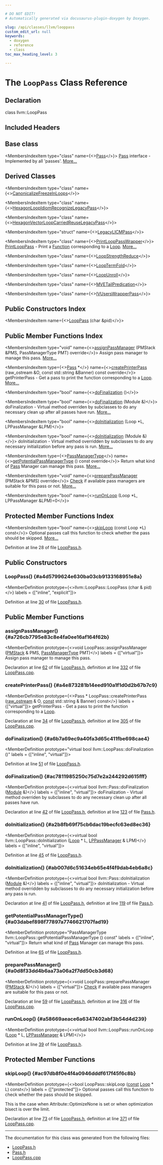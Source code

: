 ```yaml
---

# DO NOT EDIT!
# Automatically generated via docusaurus-plugin-doxygen by Doxygen.

slug: /api/classes/llvm/looppass
custom_edit_url: null
keywords:
  - doxygen
  - reference
  - class
toc_max_heading_level: 3

---
```





# The `LoopPass` Class Reference

<DoxygenPage pluginConfig={pluginConfig}>



## Declaration

<CodeBlock>class llvm::LoopPass</CodeBlock>

## Included Headers

<IncludesList>
<IncludesListItem
  filePath="llvm/Analysis/LoopPass.h"
  permalink="/docs/api/files/include/include/llvm/include/llvm/analysis/looppass-h"
  isLocal="true" />
</IncludesList>

## Base class

<MembersIndex>

<MembersIndexItem
  type="class"
  name={<><a href="/docs/api/classes/llvm/pass">Pass</a></>}>
<a href="/docs/api/classes/llvm/pass">Pass</a> interface - Implemented by all &#39;passes&#39;. <a href="/docs/api/classes/llvm/pass/#details">More...</a>
</MembersIndexItem>

</MembersIndex>

## Derived Classes

<MembersIndex>

<MembersIndexItem
  type="class"
  name={<><a href="/docs/api/classes/anonymous-namespace-canonicalizefreezeinloops-cpp-/canonicalizefreezeinloops">CanonicalizeFreezeInLoops</a></>}>
</MembersIndexItem>

<MembersIndexItem
  type="class"
  name={<><a href="/docs/api/classes/anonymous-namespace-hexagonloopidiomrecognition-cpp-/hexagonloopidiomrecognizelegacypass">HexagonLoopIdiomRecognizeLegacyPass</a></>}>
</MembersIndexItem>

<MembersIndexItem
  type="class"
  name={<><a href="/docs/api/classes/anonymous-namespace-hexagonvectorloopcarriedreuse-cpp-/hexagonvectorloopcarriedreuselegacypass">HexagonVectorLoopCarriedReuseLegacyPass</a></>}>
</MembersIndexItem>

<MembersIndexItem
  type="struct"
  name={<><a href="/docs/api/structs/anonymous-namespace-licm-cpp-/legacylicmpass">LegacyLICMPass</a></>}>
</MembersIndexItem>

<MembersIndexItem
  type="class"
  name={<><a href="/docs/api/classes/anonymous-namespace-looppass-cpp-/printlooppasswrapper">PrintLoopPassWrapper</a></>}>
<a href="/docs/api/classes/llvm/printlooppass">PrintLoopPass</a> - Print a <a href="/docs/api/classes/llvm/function">Function</a> corresponding to a <a href="/docs/api/classes/llvm/loop">Loop</a>. <a href="/docs/api/classes/anonymous-namespace-looppass-cpp-/printlooppasswrapper/#details">More...</a>
</MembersIndexItem>

<MembersIndexItem
  type="class"
  name={<><a href="/docs/api/classes/anonymous-namespace-loopstrengthreduce-cpp-/loopstrengthreduce">LoopStrengthReduce</a></>}>
</MembersIndexItem>

<MembersIndexItem
  type="class"
  name={<><a href="/docs/api/classes/anonymous-namespace-looptermfold-cpp-/looptermfold">LoopTermFold</a></>}>
</MembersIndexItem>

<MembersIndexItem
  type="class"
  name={<><a href="/docs/api/classes/anonymous-namespace-loopunrollpass-cpp-/loopunroll">LoopUnroll</a></>}>
</MembersIndexItem>

<MembersIndexItem
  type="class"
  name={<><a href="/docs/api/classes/anonymous-namespace-mvetailpredication-cpp-/mvetailpredication">MVETailPredication</a></>}>
</MembersIndexItem>

<MembersIndexItem
  type="class"
  name={<><a href="/docs/api/classes/llvm/ivuserswrapperpass">IVUsersWrapperPass</a></>}>
</MembersIndexItem>

</MembersIndex>

## Public Constructors Index

<MembersIndex>

<MembersIndexItem
  name={<><a href="#a4d5799624e630ba03cb9133168951e8a">LoopPass</a> (char &amp;pid)</>}>
</MembersIndexItem>

</MembersIndex>

## Public Member Functions Index

<MembersIndex>

<MembersIndexItem
  type="void"
  name={<><a href="#a726cb7795e83c8e4fa0ee16af164f62b">assignPassManager</a> (PMStack &amp;PMS, PassManagerType PMT) override</>}>
Assign pass manager to manage this pass. <a href="#a726cb7795e83c8e4fa0ee16af164f62b">More...</a>
</MembersIndexItem>

<MembersIndexItem
  type={<><a href="/docs/api/classes/llvm/pass">Pass</a> &#42;</>}
  name={<><a href="#a4e873281b14eed910a1f1d0d2b67b7c9">createPrinterPass</a> (raw&#95;ostream &amp;O, const std::string &amp;Banner) const override</>}>
getPrinterPass - Get a pass to print the function corresponding to a <a href="/docs/api/classes/llvm/loop">Loop</a>. <a href="#a4e873281b14eed910a1f1d0d2b67b7c9">More...</a>
</MembersIndexItem>

<MembersIndexItem
  type="bool"
  name={<><a href="#a6b7a69ec9a40fa3d65c411fbe698cae4">doFinalization</a> ()</>}>
</MembersIndexItem>

<MembersIndexItem
  type="bool"
  name={<><a href="#ac7811985250c75d7e2a244292d615fff">doFinalization</a> (Module &amp;)</>}>
doFinalization - Virtual method overriden by subclasses to do any necessary clean up after all passes have run. <a href="#ac7811985250c75d7e2a244292d615fff">More...</a>
</MembersIndexItem>

<MembersIndexItem
  type="bool"
  name={<><a href="#a2b8fb69f75cb6dac19becfc63ed8ec36">doInitialization</a> (Loop &#42;L, LPPassManager &amp;LPM)</>}>
</MembersIndexItem>

<MembersIndexItem
  type="bool"
  name={<><a href="#ab007d6c51634eb65e4f4f9dab4eb6a8c">doInitialization</a> (Module &amp;)</>}>
doInitialization - Virtual method overridden by subclasses to do any necessary initialization before any pass is run. <a href="#ab007d6c51634eb65e4f4f9dab4eb6a8c">More...</a>
</MembersIndexItem>

<MembersIndexItem
  type={<><a href="/docs/api/namespaces/llvm/#a3948b4d0759f9852502b466d6cfb4ebb">PassManagerType</a></>}
  name={<><a href="#a03dabef898f77897a7746621707fad19">getPotentialPassManagerType</a> () const override</>}>
Return what kind of <a href="/docs/api/classes/llvm/pass">Pass</a> Manager can manage this pass. <a href="#a03dabef898f77897a7746621707fad19">More...</a>
</MembersIndexItem>

<MembersIndexItem
  type="void"
  name={<><a href="#a0d8f33dd4b6aa73a06a2f7dd50cb3d68">preparePassManager</a> (PMStack &amp;PMS) override</>}>
<a href="/docs/api/namespaces/llvm/check">Check</a> if available pass managers are suitable for this pass or not. <a href="#a0d8f33dd4b6aa73a06a2f7dd50cb3d68">More...</a>
</MembersIndexItem>

<MembersIndexItem
  type="bool"
  name={<><a href="#a58669aeace6a6347402abf3b54d4d239">runOnLoop</a> (Loop &#42;L, LPPassManager &amp;LPM)=0</>}>
</MembersIndexItem>

</MembersIndex>

## Protected Member Functions Index

<MembersIndex>

<MembersIndexItem
  type="bool"
  name={<><a href="#ac97db8f0e4f4a0946dddf617f45f6c8b">skipLoop</a> (const Loop &#42;L) const</>}>
Optional passes call this function to check whether the pass should be skipped. <a href="#ac97db8f0e4f4a0946dddf617f45f6c8b">More...</a>
</MembersIndexItem>

</MembersIndex>


Definition at line 28 of file <a href="/docs/api/files/include/include/llvm/include/llvm/analysis/looppass-h">LoopPass.h</a>.

<SectionDefinition>

## Public Constructors

### LoopPass() {#a4d5799624e630ba03cb9133168951e8a}

<MemberDefinition
  prototype={<>llvm::LoopPass::LoopPass (char &amp; pid)</>}
  labels = {["inline", "explicit"]}>

Definition at line <a href="/docs/api/files/include/include/llvm/include/llvm/analysis/looppass-h/#l00030">30</a> of file <a href="/docs/api/files/include/include/llvm/include/llvm/analysis/looppass-h">LoopPass.h</a>.
</MemberDefinition>

</SectionDefinition>

<SectionDefinition>

## Public Member Functions

### assignPassManager() {#a726cb7795e83c8e4fa0ee16af164f62b}

<MemberDefinition
  prototype={<>void LoopPass::assignPassManager (<a href="/docs/api/classes/llvm/pmstack">PMStack</a> &amp; PMS, <a href="/docs/api/namespaces/llvm/#a3948b4d0759f9852502b466d6cfb4ebb">PassManagerType</a> PMT)</>}
  labels = {["virtual"]}>
Assign pass manager to manage this pass.

Declaration at line <a href="/docs/api/files/include/include/llvm/include/llvm/analysis/looppass-h/#l00062">62</a> of file <a href="/docs/api/files/include/include/llvm/include/llvm/analysis/looppass-h">LoopPass.h</a>, definition at line <a href="/docs/api/files/lib/lib/analysis/looppass-cpp/#l00332">332</a> of file <a href="/docs/api/files/lib/lib/analysis/looppass-cpp">LoopPass.cpp</a>.
</MemberDefinition>

### createPrinterPass() {#a4e873281b14eed910a1f1d0d2b67b7c9}

<MemberDefinition
  prototype={<>Pass &#42; LoopPass::createPrinterPass (<a href="/docs/api/classes/llvm/raw-ostream">raw&#95;ostream</a> &amp; O, <a href="/docs/api/files/lib/lib/target/lib/target/aarch64/aarch64promoteconstant-cpp/#a90f8350fecae261c25be85d38b451bff">const</a> std::string &amp; Banner) const</>}
  labels = {["virtual"]}>
getPrinterPass - Get a pass to print the function corresponding to a <a href="/docs/api/classes/llvm/loop">Loop</a>.

Declaration at line <a href="/docs/api/files/include/include/llvm/include/llvm/analysis/looppass-h/#l00034">34</a> of file <a href="/docs/api/files/include/include/llvm/include/llvm/analysis/looppass-h">LoopPass.h</a>, definition at line <a href="/docs/api/files/lib/lib/analysis/looppass-cpp/#l00305">305</a> of file <a href="/docs/api/files/lib/lib/analysis/looppass-cpp">LoopPass.cpp</a>.
</MemberDefinition>

### doFinalization() {#a6b7a69ec9a40fa3d65c411fbe698cae4}

<MemberDefinition
  prototype="virtual bool llvm::LoopPass::doFinalization ()"
  labels = {["inline", "virtual"]}>

Definition at line <a href="/docs/api/files/include/include/llvm/include/llvm/analysis/looppass-h/#l00051">51</a> of file <a href="/docs/api/files/include/include/llvm/include/llvm/analysis/looppass-h">LoopPass.h</a>.
</MemberDefinition>

### doFinalization() {#ac7811985250c75d7e2a244292d615fff}

<MemberDefinition
  prototype={<>virtual bool llvm::Pass::doFinalization (<a href="/docs/api/classes/llvm/module">Module</a> &amp;)</>}
  labels = {["inline", "virtual"]}>
doFinalization - Virtual method overriden by subclasses to do any necessary clean up after all passes have run.

Declaration at line <a href="/docs/api/files/include/include/llvm/include/llvm/analysis/looppass-h/#l00042">42</a> of file <a href="/docs/api/files/include/include/llvm/include/llvm/analysis/looppass-h">LoopPass.h</a>, definition at line <a href="/docs/api/files/include/include/llvm/pass-h/#l00123">123</a> of file <a href="/docs/api/files/include/include/llvm/pass-h">Pass.h</a>.
</MemberDefinition>

### doInitialization() {#a2b8fb69f75cb6dac19becfc63ed8ec36}

<MemberDefinition
  prototype={<>virtual bool llvm::LoopPass::doInitialization (<a href="/docs/api/classes/llvm/loop">Loop</a> &#42; L, <a href="/docs/api/classes/llvm/lppassmanager">LPPassManager</a> &amp; LPM)</>}
  labels = {["inline", "virtual"]}>

Definition at line <a href="/docs/api/files/include/include/llvm/include/llvm/analysis/looppass-h/#l00045">45</a> of file <a href="/docs/api/files/include/include/llvm/include/llvm/analysis/looppass-h">LoopPass.h</a>.
</MemberDefinition>

### doInitialization() {#ab007d6c51634eb65e4f4f9dab4eb6a8c}

<MemberDefinition
  prototype={<>virtual bool llvm::Pass::doInitialization (<a href="/docs/api/classes/llvm/module">Module</a> &amp;)</>}
  labels = {["inline", "virtual"]}>
doInitialization - Virtual method overridden by subclasses to do any necessary initialization before any pass is run.

Declaration at line <a href="/docs/api/files/include/include/llvm/include/llvm/analysis/looppass-h/#l00041">41</a> of file <a href="/docs/api/files/include/include/llvm/include/llvm/analysis/looppass-h">LoopPass.h</a>, definition at line <a href="/docs/api/files/include/include/llvm/pass-h/#l00119">119</a> of file <a href="/docs/api/files/include/include/llvm/pass-h">Pass.h</a>.
</MemberDefinition>

### getPotentialPassManagerType() {#a03dabef898f77897a7746621707fad19}

<MemberDefinition
  prototype="PassManagerType llvm::LoopPass::getPotentialPassManagerType () const"
  labels = {["inline", "virtual"]}>
Return what kind of <a href="/docs/api/classes/llvm/pass">Pass</a> Manager can manage this pass.

Definition at line <a href="/docs/api/files/include/include/llvm/include/llvm/analysis/looppass-h/#l00065">65</a> of file <a href="/docs/api/files/include/include/llvm/include/llvm/analysis/looppass-h">LoopPass.h</a>.
</MemberDefinition>

### preparePassManager() {#a0d8f33dd4b6aa73a06a2f7dd50cb3d68}

<MemberDefinition
  prototype={<>void LoopPass::preparePassManager (<a href="/docs/api/classes/llvm/pmstack">PMStack</a> &amp;)</>}
  labels = {["virtual"]}>
<a href="/docs/api/namespaces/llvm/check">Check</a> if available pass managers are suitable for this pass or not.

Declaration at line <a href="/docs/api/files/include/include/llvm/include/llvm/analysis/looppass-h/#l00059">59</a> of file <a href="/docs/api/files/include/include/llvm/include/llvm/analysis/looppass-h">LoopPass.h</a>, definition at line <a href="/docs/api/files/lib/lib/analysis/looppass-cpp/#l00316">316</a> of file <a href="/docs/api/files/lib/lib/analysis/looppass-cpp">LoopPass.cpp</a>.
</MemberDefinition>

### runOnLoop() {#a58669aeace6a6347402abf3b54d4d239}

<MemberDefinition
  prototype={<>virtual bool llvm::LoopPass::runOnLoop (<a href="/docs/api/classes/llvm/loop">Loop</a> &#42; L, <a href="/docs/api/classes/llvm/lppassmanager">LPPassManager</a> &amp; LPM)</>}>

Definition at line <a href="/docs/api/files/include/include/llvm/include/llvm/analysis/looppass-h/#l00039">39</a> of file <a href="/docs/api/files/include/include/llvm/include/llvm/analysis/looppass-h">LoopPass.h</a>.
</MemberDefinition>

</SectionDefinition>

<SectionDefinition>

## Protected Member Functions

### skipLoop() {#ac97db8f0e4f4a0946dddf617f45f6c8b}

<MemberDefinition
  prototype={<>bool LoopPass::skipLoop (<a href="/docs/api/files/lib/lib/target/lib/target/aarch64/aarch64promoteconstant-cpp/#a90f8350fecae261c25be85d38b451bff">const</a> <a href="/docs/api/classes/llvm/loop">Loop</a> &#42; L) const</>}
  labels = {["protected"]}>
Optional passes call this function to check whether the pass should be skipped.

This is the case when Attribute::OptimizeNone is set or when optimization bisect is over the limit.

Declaration at line <a href="/docs/api/files/include/include/llvm/include/llvm/analysis/looppass-h/#l00073">73</a> of file <a href="/docs/api/files/include/include/llvm/include/llvm/analysis/looppass-h">LoopPass.h</a>, definition at line <a href="/docs/api/files/lib/lib/analysis/looppass-cpp/#l00371">371</a> of file <a href="/docs/api/files/lib/lib/analysis/looppass-cpp">LoopPass.cpp</a>.
</MemberDefinition>

</SectionDefinition>

<hr/>

The documentation for this class was generated from the following files:

<ul>
<li><a href="/docs/api/files/include/include/llvm/include/llvm/analysis/looppass-h">LoopPass.h</a></li>
<li><a href="/docs/api/files/include/include/llvm/pass-h">Pass.h</a></li>
<li><a href="/docs/api/files/lib/lib/analysis/looppass-cpp">LoopPass.cpp</a></li>
</ul>

</DoxygenPage>
